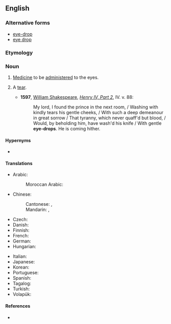 {{also|eye-drop|eye drop}}
==English==

===Alternative forms===
* [[eye-drop]]
* [[eye drop]]

===Etymology===
{{compound|en|eye|drop}}

===Noun===
{{en-noun}}

# {{lb|en|medicine}} [[medicine|Medicine]] to be [[administer]]ed to the eyes.
# {{lb|en|poetic}} A [[tear]].
#* '''1597''', [[w: William Shakespeare|William Shakespeare]], ''[[s: The Second Part of King Henry the Fourth|Henry IV, Part 2]]'', IV. v. 88:
#*: My lord, I found the prince in the next room, / Washing with kindly tears his gentle cheeks, / With such a deep demeanour in great sorrow / That tyranny, which never quaff'd but blood, / Would, by beholding him, have wash'd his knife / With gentle '''eye-drops'''. He is coming hither.

====Hypernyms====
* {{l|en|drop}}

====Translations====
{{trans-top|eye medicine}}
* Arabic: {{t|ar|قَطْرَة عَيْن|f}}
*: Moroccan Arabic: {{t|ary|تقطيرة العين|f|tr=taqṭīra el-ʕayn, taqṭīra el-ʕīn}}
* Chinese:
*: Cantonese: {{t|yue|眼藥水|sc=Hani}}, {{t|yue|眼药水|tr=ngaan5 joek6 seoi2|sc=Hani}}
*: Mandarin: {{t+|cmn|眼藥水|sc=Hani}}, {{t+|cmn|眼药水|tr=yǎnyàoshuǐ|sc=Hani}}
* Czech: {{t|cs|oční kapky|f-p}}
* Danish: {{t|da|øjendråber|c-p}}
* Finnish: {{t|fi|silmätippa}}
* French: {{t|fr|gouttes oculaires|f-p}}
* German: {{t+|de|Augentropfen|m}}
* Hungarian: {{t+|hu|szemcsepp}}
{{trans-mid}}
* Italian: {{t+|it|collirio}}
* Japanese: {{t|ja|目薬|tr=megusuri|sc=Jpan}}
* Korean: {{t|ko|안약}}
* Portuguese: {{t|pt|colírio|m}}
* Spanish: {{t+|es|colirio|m}}
* Tagalog: {{t|tl|pamasla}}
* Turkish: {{t|tr|göz damlası}}
* Volapük: {{t|vo|logatof}}
{{trans-bottom}}

====References====
* {{pedia}}